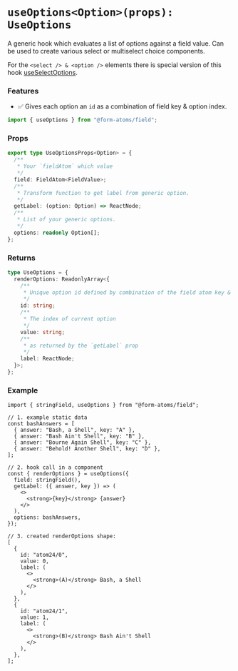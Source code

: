 
<Meta title="hooks/useOptions" />

# `useOptions<Option>(props): UseOptions`

A generic hook which evaluates a list of options against a field value.
Can be used to create various select or multiselect choice components.

For the `<select /> & <option />` elements there is special version of this hook [useSelectOptions](?path=/docs/hooks-useselectoptions--docs).

### Features

- ✅ Gives each option an `id` as a combination of field key & option index.

```ts
import { useOptions } from "@form-atoms/field";
```

### Props

```ts
export type UseOptionsProps<Option> = {
  /**
   * Your `fieldAtom` which value
   */
  field: FieldAtom<FieldValue>;
  /**
   * Transform function to get label from generic option.
   */
  getLabel: (option: Option) => ReactNode;
  /**
   * List of your generic options.
   */
  options: readonly Option[];
};
```

### Returns

```ts
type UseOptions = {
  renderOptions: ReadonlyArray<{
    /**
     * Unique option id defined by combination of the field atom key & option index.
     */
    id: string;
    /**
     * The index of current option
     */
    value: string;
    /**
     * as returned by the `getLabel` prop
     */
    label: ReactNode;
  }>;
};
```

### Example

```tsx
import { stringField, useOptions } from "@form-atoms/field";

// 1. example static data
const bashAnswers = [
  { answer: "Bash, a Shell", key: "A" },
  { answer: "Bash Ain't Shell", key: "B" },
  { answer: "Bourne Again Shell", key: "C" },
  { answer: "Behold! Another Shell", key: "D" },
];

// 2. hook call in a component
const { renderOptions } = useOptions({
  field: stringField(),
  getLabel: ({ answer, key }) => (
    <>
      <strong>{key}</strong> {answer}
    </>
  ),
  options: bashAnswers,
});

// 3. created renderOptions shape:
[
  {
    id: "atom24/0",
    value: 0,
    label: (
      <>
        <strong>(A)</strong> Bash, a Shell
      </>
    ),
  },
  {
    id: "atom24/1",
    value: 1,
    label: (
      <>
        <strong>(B)</strong> Bash Ain't Shell
      </>
    ),
  },
];
```
